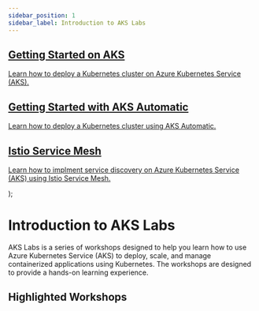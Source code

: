 ```yaml
---
sidebar_position: 1
sidebar_label: Introduction to AKS Labs
---
```




  <article className="margin-top--lg">
    <section className="row list">
        <article className="col col--6 margin-bottom--lg">
          <a className="card padding--lg cardContainer" 
          href="/docs/getting-started/getting-started-with-k8s-on-aks">
            <h2 className="text--truncate cardTitle" title="Getting Started on AKS">
           Getting Started on AKS
            </h2>
            <p className="cardDescription">
              Learn how to deploy a Kubernetes cluster on Azure Kubernetes Service (AKS). </p>
          </a>
        </article>
        <article className="col col--6 margin-bottom--lg">
          <a className="card padding--lg cardContainer" 
          href="/docs/getting-started/getting-started-with-aks-automatic">
            <h2 className="text--truncate cardTitle">
            Getting Started with AKS Automatic
            </h2>
            <p className="cardDescription">
              Learn how to deploy a Kubernetes cluster using AKS Automatic. </p>
          </a>
        </article>
        <article className="col col--6 margin-bottom--lg">
          <a className="card padding--lg cardContainer" 
          href="/docs/networking/istio-lab">
            <h2 className="text--truncate cardTitle">
            Istio Service Mesh
            </h2>
            <p className="cardDescription">
              Learn how to implment service discovery on Azure Kubernetes Service (AKS) using Istio Service Mesh. </p>
          </a>
        </article>
    </section>
  </article>
);

# Introduction to AKS Labs

AKS Labs is a series of workshops designed to help you learn how to use Azure Kubernetes Service (AKS) to deploy, scale, and manage containerized applications using Kubernetes. The workshops are designed to provide a hands-on learning experience.

## Highlighted Workshops

<HighlightedWorkshops />
